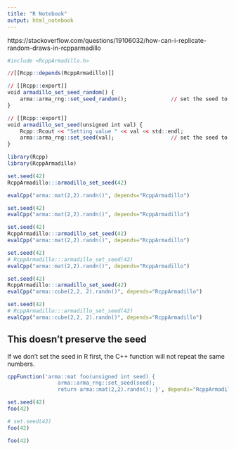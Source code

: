 ```yaml
---
title: "R Notebook"
output: html_notebook
---
```


https://stackoverflow.com/questions/19106032/how-can-i-replicate-random-draws-in-rcpparmadillo\



```r
#include <RcppArmadillo.h>

//[[Rcpp::depends(RcppArmadillo)]]

// [[Rcpp::export]]
void armadillo_set_seed_random() {
    arma::arma_rng::set_seed_random();              // set the seed to a random value
} 

// [[Rcpp::export]]
void armadillo_set_seed(unsigned int val) {
    Rcpp::Rcout << "Setting value " << val << std::endl;
    arma::arma_rng::set_seed(val);                  // set the seed to given value
} 

```


```r
library(Rcpp)
library(RcppArmadillo)

set.seed(42)
RcppArmadillo:::armadillo_set_seed(42)

evalCpp("arma::mat(2,2).randn()", depends="RcppArmadillo")

set.seed(42)
evalCpp("arma::mat(2,2).randn()", depends="RcppArmadillo")
```

```r
set.seed(42)
RcppArmadillo:::armadillo_set_seed(42)
evalCpp("arma::mat(2,2).randn()", depends="RcppArmadillo")

set.seed(42)
# RcppArmadillo:::armadillo_set_seed(42)
evalCpp("arma::mat(2,2).randn()", depends="RcppArmadillo")
```

```r
set.seed(42)
RcppArmadillo:::armadillo_set_seed(42)
evalCpp("arma::cube(2,2, 2).randn()", depends="RcppArmadillo")

set.seed(42)
# RcppArmadillo:::armadillo_set_seed(42)
evalCpp("arma::cube(2,2, 2).randn()", depends="RcppArmadillo")
```


## This doesn't preserve the seed
If we don't set the seed in R first, the C++ function will not repeat the same numbers.

```r


cppFunction('arma::mat foo(unsigned int seed) { 
                arma::arma_rng::set_seed(seed); 
                return arma::mat(2,2).randn(); }', depends="RcppArmadillo")

set.seed(42)
foo(42)

# set.seed(42)
foo(42)
```

```r
foo(42)
```

